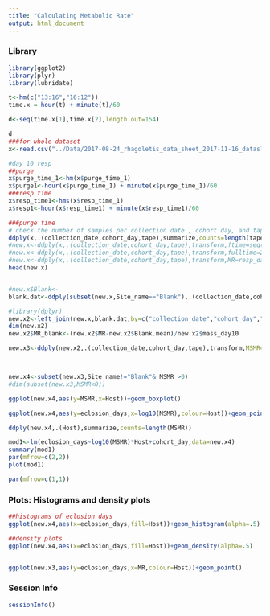 ```yaml
---
title: "Calculating Metabolic Rate"
output: html_document
---
```

### Library

```r
library(ggplot2)
library(plyr)
library(lubridate)
```

```r
t<-hm(c("13:16","16:12"))
time.x = hour(t) + minute(t)/60

d<-seq(time.x[1],time.x[2],length.out=154)

d
###for whole dataset 
x<-read.csv("../Data/2017-08-24_rhagoletis_data_sheet_2017-11-16_dataslice.csv")

#day 10 resp
##purge
x$purge_time_1<-hm(x$purge_time_1)
x$purge1<-hour(x$purge_time_1) + minute(x$purge_time_1)/60
###resp time
x$resp_time1<-hms(x$resp_time_1)
x$resp1<-hour(x$resp_time1) + minute(x$resp_time1)/60

###purge time
# check the number of samples per collection date , cohort day, and tape
ddply(x,.(collection_date,cohort_day,tape),summarize,counts=length(tape))
#new.x<-ddply(x,.(collection_date,cohort_day,tape),transform,ftime=seq(from=min(purge1,na.rm=TRUE),to=max(purge1,na.rm=TRUE),length.out=length(tape)))
#new.x<-ddply(x,.(collection_date,cohort_day,tape),transform,fulltime=24-seq(from=min(purge1,na.rm=TRUE),to=max(purge1,na.rm=TRUE),length.out=length(tape))+resp1)
#new.x<-ddply(x,.(collection_date,cohort_day,tape),transform,MR=resp_day11/(24-seq(from=min(purge1,na.rm=TRUE),to=max(purge1,na.rm=TRUE),length.out=length(tape))+resp1))
head(new.x)


#new.x$Blank<-
blank.dat<-ddply(subset(new.x,Site_name=="Blank"),.(collection_date,cohort_day,tape,Site_name),summarize,Blank.mean=mean(MR,na.rm=TRUE))[,-4]

#library(dplyr)
new.x2<-left_join(new.x,blank.dat,by=c("collection_date","cohort_day","tape"))
dim(new.x2)
new.x2$MR_blank<-(new.x2$MR-new.x2$Blank.mean)/new.x2$mass_day10

new.x3<-ddply(new.x2,.(collection_date,cohort_day,tape),transform,MSMR=MR_blank/(24-seq(from=min(purge1,na.rm=TRUE),to=max(purge1,na.rm=TRUE),length.out=length(tape))+resp1))



new.x4<-subset(new.x3,Site_name!="Blank"& MSMR >0)
#dim(subset(new.x3,MSMR<0))

ggplot(new.x4,aes(y=MSMR,x=Host))+geom_boxplot()

ggplot(new.x4,aes(y=eclosion_days,x=log10(MSMR),colour=Host))+geom_point()+stat_smooth(method="lm",aes(group=1))#+xlim(0,0.0010)

ddply(new.x4,.(Host),summarize,counts=length(MSMR))

mod1<-lm(eclosion_days~log10(MSMR)*Host+cohort_day,data=new.x4)
summary(mod1)
par(mfrow=c(2,2))
plot(mod1)

par(mfrow=c(1,1))

```

### Plots: Histograms and density plots 
```r
##histograms of eclosion days 
ggplot(new.x4,aes(x=eclosion_days,fill=Host))+geom_histogram(alpha=.5)

##density plots 
ggplot(new.x4,aes(x=eclosion_days,fill=Host))+geom_density(alpha=.5)


ggplot(new.x3,aes(y=eclosion_days,x=MR,colour=Host))+geom_point()

```


### Session Info
```r
sessionInfo()
```

